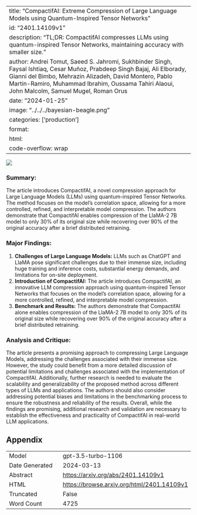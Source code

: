
---
title: "CompactifAI: Extreme Compression of Large Language Models using Quantum-Inspired Tensor Networks"
id: "2401.14109v1"
description: "TL;DR: CompactifAI compresses LLMs using quantum-inspired Tensor Networks, maintaining accuracy with smaller size."
author: Andrei Tomut, Saeed S. Jahromi, Sukhbinder Singh, Faysal Ishtiaq, Cesar Muñoz, Prabdeep Singh Bajaj, Ali Elborady, Gianni del Bimbo, Mehrazin Alizadeh, David Montero, Pablo Martin-Ramiro, Muhammad Ibrahim, Oussama Tahiri Alaoui, John Malcolm, Samuel Mugel, Roman Orus
date: "2024-01-25"
image: "../../../bayesian-beagle.png"
categories: ['production']
format:
  html:
    code-overflow: wrap
---

![](../../../bayesian-beagle.png)

### Summary:
The article introduces CompactifAI, a novel compression approach for Large Language Models (LLMs) using quantum-inspired Tensor Networks. The method focuses on the model's correlation space, allowing for a more controlled, refined, and interpretable model compression. The authors demonstrate that CompactifAI enables compression of the LlaMA-2 7B model to only 30% of its original size while recovering over 90% of the original accuracy after a brief distributed retraining.

### Major Findings:
1. **Challenges of Large Language Models:** LLMs such as ChatGPT and LlaMA pose significant challenges due to their immense size, including huge training and inference costs, substantial energy demands, and limitations for on-site deployment.
2. **Introduction of CompactifAI:** The article introduces CompactifAI, an innovative LLM compression approach using quantum-inspired Tensor Networks that focuses on the model's correlation space, allowing for a more controlled, refined, and interpretable model compression.
3. **Benchmark and Results:** The authors demonstrate that CompactifAI alone enables compression of the LlaMA-2 7B model to only 30% of its original size while recovering over 90% of the original accuracy after a brief distributed retraining.

### Analysis and Critique:
The article presents a promising approach to compressing Large Language Models, addressing the challenges associated with their immense size. However, the study could benefit from a more detailed discussion of potential limitations and challenges associated with the implementation of CompactifAI. Additionally, further research is needed to evaluate the scalability and generalizability of the proposed method across different types of LLMs and applications. The authors should also consider addressing potential biases and limitations in the benchmarking process to ensure the robustness and reliability of the results. Overall, while the findings are promising, additional research and validation are necessary to establish the effectiveness and practicality of CompactifAI in real-world LLM applications.

## Appendix

|          |          |
|----------|----------|
| Model     | gpt-3.5-turbo-1106       |
| Date Generated     | 2024-03-13       |
| Abstract | [https://arxiv.org/abs/2401.14109v1](https://arxiv.org/abs/2401.14109v1)        |
| HTML     | [https://browse.arxiv.org/html/2401.14109v1](https://browse.arxiv.org/html/2401.14109v1)       |
| Truncated       | False       |
| Word Count       | 4725       |